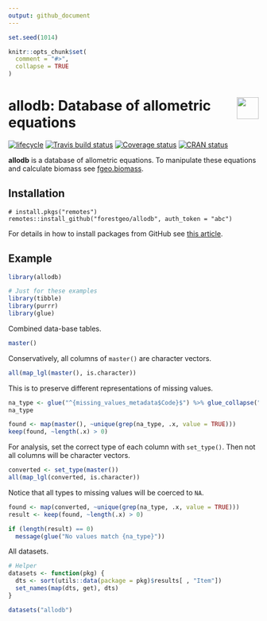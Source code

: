 ```yaml
---
output: github_document
---
```


<!-- README.md is generated from README.Rmd. Please edit that file -->

```r
set.seed(1014)

knitr::opts_chunk$set(
  comment = "#>",
  collapse = TRUE
)
```

# <img src="https://i.imgur.com/39pvr4n.png" align="right" height=44 /> allodb: Database of allometric equations

[![lifecycle](https://img.shields.io/badge/lifecycle-experimental-orange.svg)](https://www.tidyverse.org/lifecycle/#experimental)
[![Travis build status](https://travis-ci.org/forestgeo/allodb.svg?branch=master)](https://travis-ci.org/forestgeo/allodb)
[![Coverage status](https://coveralls.io/repos/github/forestgeo/allodb/badge.svg)](https://coveralls.io/r/forestgeo/allodb?branch=master)
[![CRAN status](https://www.r-pkg.org/badges/version/allodb)](https://cran.r-project.org/pkg=allodb)

__allodb__ is a database of allometric equations. To manipulate these equations and calculate biomass see [fgeo.biomass](https://forestgeo.github.io/fgeo.biomass/).

## Installation

```
# install.pkgs("remotes")
remotes::install_github("forestgeo/allodb", auth_token = "abc")
```

For details in how to install packages from GitHub see [this article](https://fgeo.netlify.com/2018/02/05/2018-02-05-installing-pkgs-from-github/).

## Example

```r
library(allodb)

# Just for these examples
library(tibble)
library(purrr)
library(glue)
```

Combined data-base tables.

```r
master()
```

Conservatively, all columns of `master()` are character vectors.

```r
all(map_lgl(master(), is.character))
```

This is to preserve different representations of missing values.

```r
na_type <- glue("^{missing_values_metadata$Code}$") %>% glue_collapse("|")
na_type

found <- map(master(), ~unique(grep(na_type, .x, value = TRUE)))
keep(found, ~length(.x) > 0)
```

For analysis, set the correct type of each column with `set_type()`. Then not all columns will be character vectors.

```r
converted <- set_type(master())
all(map_lgl(converted, is.character))
```

Notice that all types to missing values will be coerced to `NA`.

```r
found <- map(converted, ~unique(grep(na_type, .x, value = TRUE)))
result <- keep(found, ~length(.x) > 0)

if (length(result) == 0)
  message(glue("No values match {na_type}"))
```

All datasets.

```r
# Helper
datasets <- function(pkg) {
  dts <- sort(utils::data(package = pkg)$results[ , "Item"])
  set_names(map(dts, get), dts)
}

datasets("allodb")
```

